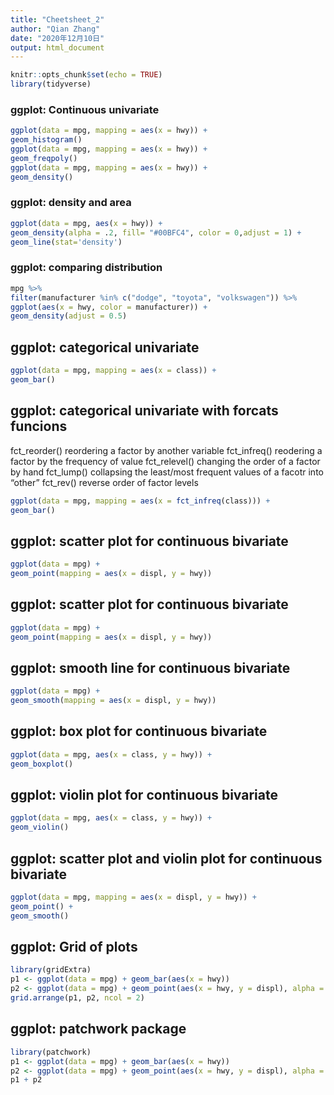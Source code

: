 ```yaml
---
title: "Cheetsheet_2"
author: "Qian Zhang"
date: "2020年12月10日"
output: html_document
---
```


```r
knitr::opts_chunk$set(echo = TRUE)
library(tidyverse)
```

### ggplot: Continuous univariate
```r
ggplot(data = mpg, mapping = aes(x = hwy)) +
geom_histogram()
ggplot(data = mpg, mapping = aes(x = hwy)) +
geom_freqpoly()
ggplot(data = mpg, mapping = aes(x = hwy)) +
geom_density()
```

### ggplot: density and area
```r
ggplot(data = mpg, aes(x = hwy)) +
geom_density(alpha = .2, fill= "#00BFC4", color = 0,adjust = 1) +
geom_line(stat='density') 
```

### ggplot: comparing distribution
```r
mpg %>%
filter(manufacturer %in% c("dodge", "toyota", "volkswagen")) %>%
ggplot(aes(x = hwy, color = manufacturer)) +
geom_density(adjust = 0.5)
```

## ggplot: categorical univariate
```r
ggplot(data = mpg, mapping = aes(x = class)) +
geom_bar()
```

## ggplot: categorical univariate with forcats funcions
fct_reorder() reordering a factor by another variable
fct_infreq() reodering a factor by the frequency of value
fct_relevel() changing the order of a factor by hand
fct_lump() collapsing the least/most frequent values of a facotr into “other”
fct_rev() reverse order of factor levels
```r
ggplot(data = mpg, mapping = aes(x = fct_infreq(class))) +
geom_bar()
```

## ggplot: scatter plot for continuous bivariate
```r
ggplot(data = mpg) +
geom_point(mapping = aes(x = displ, y = hwy))
```

## ggplot: scatter plot for continuous bivariate
```r
ggplot(data = mpg) +
geom_point(mapping = aes(x = displ, y = hwy))
```

## ggplot: smooth line for continuous bivariate 
```r
ggplot(data = mpg) +
geom_smooth(mapping = aes(x = displ, y = hwy))
```

## ggplot: box plot for continuous bivariate 
```r
ggplot(data = mpg, aes(x = class, y = hwy)) +
geom_boxplot()
```

## ggplot: violin plot for continuous bivariate 
```r
ggplot(data = mpg, aes(x = class, y = hwy)) +
geom_violin()
```

## ggplot: scatter plot and violin plot for continuous bivariate 
```r
ggplot(data = mpg, mapping = aes(x = displ, y = hwy)) +
geom_point() +
geom_smooth()
```

## ggplot: Grid of plots
```r
library(gridExtra)
p1 <- ggplot(data = mpg) + geom_bar(aes(x = hwy))
p2 <- ggplot(data = mpg) + geom_point(aes(x = hwy, y = displ), alpha = 0.5)
grid.arrange(p1, p2, ncol = 2)
```

## ggplot: patchwork package
```r
library(patchwork)
p1 <- ggplot(data = mpg) + geom_bar(aes(x = hwy))
p2 <- ggplot(data = mpg) + geom_point(aes(x = hwy, y = displ), alpha = 0.5)
p1 + p2
```

